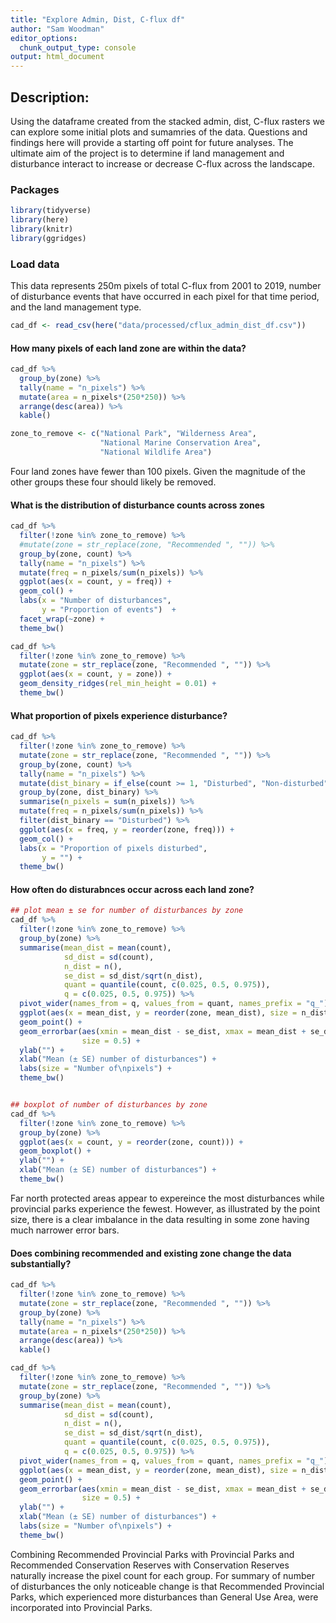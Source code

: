 ```yaml
---
title: "Explore Admin, Dist, C-flux df"
author: "Sam Woodman"
editor_options:
  chunk_output_type: console
output: html_document
---
```


## Description: 

Using the dataframe created from the stacked admin, dist, C-flux rasters we 
can explore some initial plots and sumamries of the data. Questions and findings
here will provide a starting off point for future analyses. The ultimate aim of
the project is to determine if land management and disturbance interact to 
increase or decrease C-flux across the landscape.

### Packages 

```r
library(tidyverse)
library(here)
library(knitr)
library(ggridges)
```


### Load data

This data represents 250m pixels of total C-flux from 2001 to 2019, number of 
disturbance events that have occurred in each pixel for that time period, and 
the land management type. 

```r
cad_df <- read_csv(here("data/processed/cflux_admin_dist_df.csv"))
```


#### How many pixels of each land zone are within the data?

```r
cad_df %>% 
  group_by(zone) %>% 
  tally(name = "n_pixels") %>% 
  mutate(area = n_pixels*(250*250)) %>% 
  arrange(desc(area)) %>% 
  kable()

zone_to_remove <- c("National Park", "Wilderness Area", 
                    "National Marine Conservation Area", 
                    "National Wildlife Area")
```

Four land zones have fewer than 100 pixels. Given the magnitude of the other 
groups these four should likely be removed.

#### What is the distribution of disturbance counts across zones

```r
cad_df %>% 
  filter(!zone %in% zone_to_remove) %>% 
  #mutate(zone = str_replace(zone, "Recommended ", "")) %>% 
  group_by(zone, count) %>% 
  tally(name = "n_pixels") %>% 
  mutate(freq = n_pixels/sum(n_pixels)) %>% 
  ggplot(aes(x = count, y = freq)) + 
  geom_col() + 
  labs(x = "Number of disturbances", 
       y = "Proportion of events")  +
  facet_wrap(~zone) + 
  theme_bw()

cad_df %>% 
  filter(!zone %in% zone_to_remove) %>% 
  mutate(zone = str_replace(zone, "Recommended ", "")) %>% 
  ggplot(aes(x = count, y = zone)) + 
  geom_density_ridges(rel_min_height = 0.01) + 
  theme_bw()
```

#### What proportion of pixels experience disturbance?

```r
cad_df %>% 
  filter(!zone %in% zone_to_remove) %>% 
  mutate(zone = str_replace(zone, "Recommended ", "")) %>% 
  group_by(zone, count) %>% 
  tally(name = "n_pixels") %>% 
  mutate(dist_binary = if_else(count >= 1, "Disturbed", "Non-disturbed")) %>% 
  group_by(zone, dist_binary) %>% 
  summarise(n_pixels = sum(n_pixels)) %>% 
  mutate(freq = n_pixels/sum(n_pixels)) %>% 
  filter(dist_binary == "Disturbed") %>% 
  ggplot(aes(x = freq, y = reorder(zone, freq))) + 
  geom_col() + 
  labs(x = "Proportion of pixels disturbed", 
       y = "") + 
  theme_bw()
```


#### How often do disturabnces occur across each land zone?

```r
## plot mean ± se for number of disturbances by zone
cad_df %>% 
  filter(!zone %in% zone_to_remove) %>% 
  group_by(zone) %>% 
  summarise(mean_dist = mean(count),
            sd_dist = sd(count),
            n_dist = n(),
            se_dist = sd_dist/sqrt(n_dist),
            quant = quantile(count, c(0.025, 0.5, 0.975)), 
            q = c(0.025, 0.5, 0.975)) %>% 
  pivot_wider(names_from = q, values_from = quant, names_prefix = "q_") %>% 
  ggplot(aes(x = mean_dist, y = reorder(zone, mean_dist), size = n_dist)) + 
  geom_point() + 
  geom_errorbar(aes(xmin = mean_dist - se_dist, xmax = mean_dist + se_dist), 
                size = 0.5) +
  ylab("") + 
  xlab("Mean (± SE) number of disturbances") + 
  labs(size = "Number of\npixels") + 
  theme_bw()


## boxplot of number of disturbances by zone
cad_df %>% 
  filter(!zone %in% zone_to_remove) %>% 
  group_by(zone) %>% 
  ggplot(aes(x = count, y = reorder(zone, count))) + 
  geom_boxplot() + 
  ylab("") + 
  xlab("Mean (± SE) number of disturbances") + 
  theme_bw()

```

Far north protected areas appear to expereince the most disturbances while 
provincial parks experience the fewest. However, as illustrated by the point size, 
there is a clear imbalance in the data resulting in some zone having much narrower
error bars. 


#### Does combining recommended and existing zone change the data substantially?

```r
cad_df %>% 
  filter(!zone %in% zone_to_remove) %>% 
  mutate(zone = str_replace(zone, "Recommended ", "")) %>% 
  group_by(zone) %>% 
  tally(name = "n_pixels") %>% 
  mutate(area = n_pixels*(250*250)) %>% 
  arrange(desc(area)) %>% 
  kable()

cad_df %>% 
  filter(!zone %in% zone_to_remove) %>% 
  mutate(zone = str_replace(zone, "Recommended ", "")) %>% 
  group_by(zone) %>% 
  summarise(mean_dist = mean(count),
            sd_dist = sd(count),
            n_dist = n(),
            se_dist = sd_dist/sqrt(n_dist),
            quant = quantile(count, c(0.025, 0.5, 0.975)), 
            q = c(0.025, 0.5, 0.975)) %>% 
  pivot_wider(names_from = q, values_from = quant, names_prefix = "q_") %>% 
  ggplot(aes(x = mean_dist, y = reorder(zone, mean_dist), size = n_dist)) + 
  geom_point() + 
  geom_errorbar(aes(xmin = mean_dist - se_dist, xmax = mean_dist + se_dist), 
                size = 0.5) +
  ylab("") + 
  xlab("Mean (± SE) number of disturbances") + 
  labs(size = "Number of\npixels") + 
  theme_bw()
```

Combining Recommended Provincial Parks with Provincial Parks and Recommended 
Conservation Reserves with Conservation Reserves naturally increase the pixel 
count for each group. For summary of number of disturbances the only noticeable
change is that Recommended Provincial Parks, which experienced more disturbances
than General Use Area, were incorporated into Provincial Parks. 




